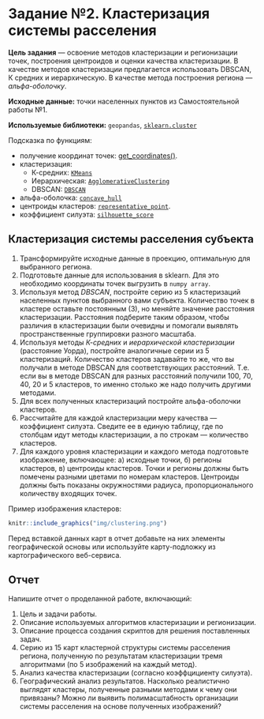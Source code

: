 # Задание №2. Кластеризация системы расселения {#points-clust-work}

__Цель задания__ — освоение методов кластеризации и регионизации точек, построения центроидов и оценки качества кластеризации. В качестве методов кластеризации предлагается использовать DBSCAN, К средних и иерархическую. В качестве метода построения региона — _альфа-оболочку_.

__Исходные данные:__ точки населенных пунктов из Самостоятельной работы №1.

__Используемые библиотеки:__ `geopandas`, [`sklearn.cluster`](https://scikit-learn.org/1.5/modules/clustering.html)

Подсказка по функциям:

- получение координат точек: [get_coordinates()](https://geopandas.org/en/latest/docs/reference/api/geopandas.GeoSeries.get_coordinates.html).
- кластеризация:
  - К-средних: [`KMeans`](https://scikit-learn.org/1.5/modules/generated/sklearn.cluster.KMeans.html#sklearn.cluster.KMeans)
  - Иерархическая: [`AgglomerativeClustering`](https://scikit-learn.org/1.5/modules/generated/sklearn.cluster.AgglomerativeClustering.html#sklearn.cluster.AgglomerativeClustering)
  - DBSCAN: [`DBSCAN`](https://scikit-learn.org/1.5/modules/generated/sklearn.cluster.DBSCAN.html#sklearn.cluster.DBSCAN)
- альфа-оболочка: [`concave_hull`](https://geopandas.org/en/latest/docs/reference/api/geopandas.GeoSeries.concave_hull.html)
- центроиды кластеров: [`representative_point`](https://geopandas.org/en/stable/docs/reference/api/geopandas.GeoSeries.representative_point.html).
- коэффициент силуэта: [`silhouette_score`](https://scikit-learn.org/1.5/modules/generated/sklearn.metrics.silhouette_score.html)

## Кластеризация системы расселения субъекта {-}

1. Трансформируйте исходные данные в проекцию, оптимальную для выбранного региона. 
1. Подготовьте данные для использования в sklearn. Для это необходимо координаты точек выгрузить в `numpy array`.
1. Используя метод _DBSCAN_, постройте серию из 5 кластеризаций населенных пунктов выбранного вами субъекта. Количество точек в кластере оставьте постоянным (3), но меняйте значение расстояния кластеризации. Расстояния подберите таким образом, чтобы различия в кластеризации были очевидны и помогали выявлять пространственные группировки разного масштаба.
1. Используя методы _К-средних_ и _иерархической кластеризации_ (расстояние Уорда), постройте аналогичные серии из 5 кластеризаций. Количество кластеров задавайте то же, что вы получали в методе DBSCAN для соответствующих расстояний. Т.е. если вы в методе DBSCAN для разных расстояний получили 100, 70, 40, 20 и 5 кластеров, то именно столько же надо получить другими методами.
1. Для всех полученных кластеризаций постройте альфа-оболочки кластеров. 
1. Рассчитайте для каждой кластеризации меру качества — коэффициент силуэта. Сведите ее в единую таблицу, где по столбцам идут методы кластеризации, а по строкам — количество кластеров.
1. Для каждого уровня кластеризации и каждого метода подготовьте изображение, включающее: а) исходные точки, б) регионы кластеров, в) центроиды кластеров. Точки и регионы должны быть помечены разными цветами по номерам кластеров. Центроиды должны быть показаны окружностями радиуса, пропорционального количеству входящих точек. 

Пример изображения кластеров:
```r
knitr::include_graphics("img/clustering.png")
```

Перед вставкой данных карт в отчет добавьте на них элементы географической основы или используйте карту-подложку из картографического веб-сервиса.

## Отчет {-}

Напишите отчет о проделанной работе, включающий:

1. Цель и задачи работы.
2. Описание используемых алгоритмов кластеризации и регионизации.
3. Описание процесса создания скриптов для решения поставленных задач.
4. Серию из 15 карт кластерной структуры системы расселения региона, полученную по результатам кластеризации тремя алгоритмами (по 5 изображений на каждый метод).
5. Анализ качества кластеризации (согласно коэффцициенту силуэта).
6. Географический анализ результатов. Насколько реалистично выглядят кластеры, полученные разными методами к чему они привязаны? Можно ли выявить полимасштабность организации системы расселения на основе полученных изображений?